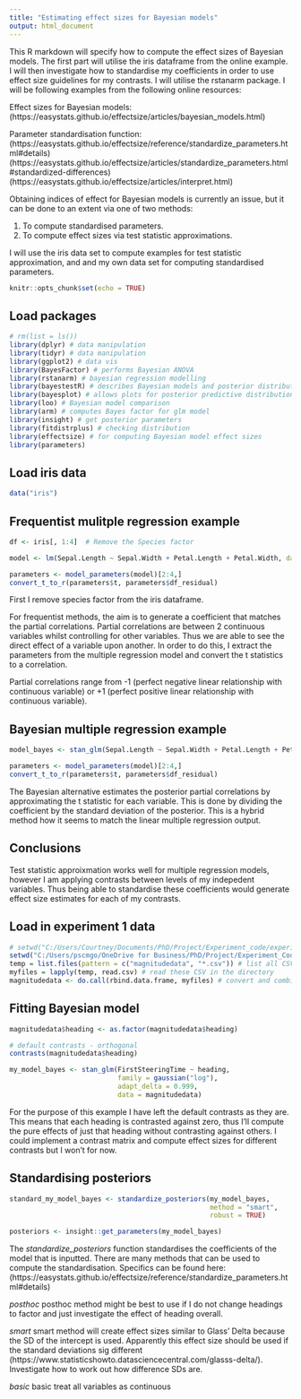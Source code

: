 ```yaml
---
title: "Estimating effect sizes for Bayesian models"
output: html_document
---
```


This R markdown will specify how to compute the effect sizes of Bayesian models. The first part will utilise the iris dataframe from the online example. I will then investigate how to standardise my coefficients in order to use effect size guidelines for my contrasts. I will utilise the rstanarm package. I will be following examples from the following online resources:

Effect sizes for Bayesian models:
(https://easystats.github.io/effectsize/articles/bayesian_models.html)

Parameter standardisation function:
(https://easystats.github.io/effectsize/reference/standardize_parameters.html#details)
(https://easystats.github.io/effectsize/articles/standardize_parameters.html#standardized-differences)
(https://easystats.github.io/effectsize/articles/interpret.html)


Obtaining indices of effect for Bayesian models is currently an issue, but it can be done to an extent via one of two methods:

1) To compute standardised parameters.
2) To compute effect sizes via test statistic approximations.

I will use the iris data set to compute examples for test statistic approximation, and and my own data set for computing standardised parameters.

```r
knitr::opts_chunk$set(echo = TRUE)
```

## Load packages

```r
# rm(list = ls())
library(dplyr) # data manipulation
library(tidyr) # data manipulation
library(ggplot2) # data vis
library(BayesFactor) # performs Bayesian ANOVA
library(rstanarm) # bayesian regression modelling
library(bayestestR) # describes Bayesian models and posterior distributions
library(bayesplot) # allows plots for posterior predictive distributions
library(loo) # Bayesian model comparison
library(arm) # computes Bayes factor for glm model
library(insight) # get posterior parameters 
library(fitdistrplus) # checking distribution
library(effectsize) # for computing Bayesian model effect sizes 
library(parameters)
```

## Load iris data

```r
data("iris")
```

## Frequentist mulitple regression example

```r
df <- iris[, 1:4]  # Remove the Species factor

model <- lm(Sepal.Length ~ Sepal.Width + Petal.Length + Petal.Width, data = df) 

parameters <- model_parameters(model)[2:4,]
convert_t_to_r(parameters$t, parameters$df_residual)
```
First I remove species factor from the iris dataframe.

For frequentist methods, the aim is to generate a coefficient that matches the partial correlations. Partial correlations are between 2 continuous variables whilst controlling for other variables. Thus we are able to see the direct effect of a variable upon another. In order to do this, I extract the parameters from the multiple regression model and convert the t statistics to a correlation.

Partial correlations range from -1 (perfect negative linear relationship with continuous variable) or +1 (perfect positive linear relationship with continuous variable). 

## Bayesian multiple regression example

```r
model_bayes <- stan_glm(Sepal.Length ~ Sepal.Width + Petal.Length + Petal.Width, data = df)

parameters <- model_parameters(model)[2:4,]
convert_t_to_r(parameters$t, parameters$df_residual)
```

The Bayesian alternative estimates the posterior partial correlations by approximating the t statistic for each variable. This is done by dividing the coefficient by the standard deviation of the posterior. This is a hybrid method how it seems to match the linear multiple regression output.

## Conclusions

Test statistic approixmation works well for multiple regression models, however I am applying contrasts between levels of my indepedent variables. Thus being able to standardise these coefficients would generate effect size estimates for each of my contrasts. 

## Load in experiment 1 data

```r
# setwd("C:/Users/Courtney/Documents/PhD/Project/Experiment_code/experiment_1")
setwd("C:/Users/pscmgo/OneDrive for Business/PhD/Project/Experiment_Code/experiment_1")
temp = list.files(pattern = c("magnitudedata", "*.csv")) # list all CSV files in the directory
myfiles = lapply(temp, read.csv) # read these CSV in the directory
magnitudedata <- do.call(rbind.data.frame, myfiles) # convert and combine the CSV files into dataframe
```

## Fitting Bayesian model

```r
magnitudedata$heading <- as.factor(magnitudedata$heading)

# default contrasts - orthogonal
contrasts(magnitudedata$heading)

my_model_bayes <- stan_glm(FirstSteeringTime ~ heading,
                           family = gaussian("log"),
                           adapt_delta = 0.999,
                           data = magnitudedata)
```

For the purpose of this example I have left the default contrasts as they are. This means that each heading is contrasted against zero, thus I'll compute the pure effects of just that heading without contrasting against others. I could implement a contrast matrix and compute effect sizes for different contrasts but I won't for now. 

## Standardising posteriors

```r
standard_my_model_bayes <- standardize_posteriors(my_model_bayes,
                                                  method = "smart",
                                                  robust = TRUE)

posteriors <- insight::get_parameters(my_model_bayes)
```

The *standardize_posteriors* function standardises the coefficients of the model that is inputted. There are many methods that can be used to compute the standardisation. Specifics can be found here:
(https://easystats.github.io/effectsize/reference/standardize_parameters.html#details)

*posthoc*
posthoc method might be best to use if I do not change headings to factor and just investigate the effect of heading overall.

*smart*
smart method will create effect sizes similar to Glass' Delta because the SD of the intercept is used. Apparently this effect size should be used if the standard deviations sig different (https://www.statisticshowto.datasciencecentral.com/glasss-delta/). Investigate how to work out how difference SDs are. 

*basic*
basic treat all variables as continuous 

